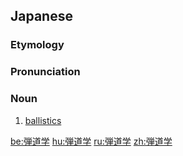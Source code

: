 {{also|彈道學|弹道学}}

==Japanese==
{{DEFAULTSORT:たんとうがく'}}
{{wikipedia|lang=ja}}
{{ja-kanjitab|だん|どう|がく|yomi=o}}

===Etymology===
{{suf|ja|弾道|学|tr1=dandō|tr2=gaku|t1=[[trajectory]]|t2=[[-graphy]]; [[-logy]]}}

===Pronunciation===
{{ja-pron|だんどうがく|y=go|acc=3}}

===Noun===
{{ja-noun|だんどうがく|hhira=だんだうがく}}

# {{lb|ja|physics}} [[ballistics]]

[[be:弾道学]]
[[hu:弾道学]]
[[ru:弾道学]]
[[zh:弾道学]]